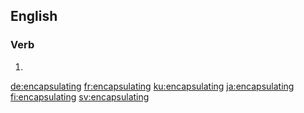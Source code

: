 ==English==

===Verb===
{{head|en|present participle}}

# {{present participle of|encapsulate|lang=en|nocat=1}}

[[de:encapsulating]]
[[fr:encapsulating]]
[[ku:encapsulating]]
[[ja:encapsulating]]
[[fi:encapsulating]]
[[sv:encapsulating]]
